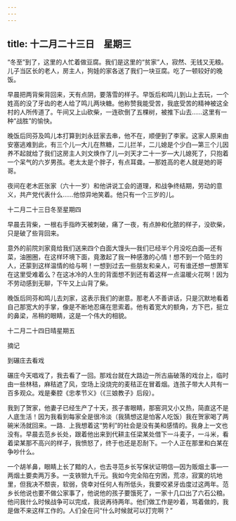 ```yaml
---
---
---
```

title: 十二月二十三日　星期三
---




“冬至”到了，这里的人忙着做豆腐。我们是这里的“贫家”人，寂然、无钱又无粮。儿子当区长的老人，房主人，狗娃的家各送了我们一块豆腐。吃了一顿较好的晚饭。

早晨把两背柴背回来，天有点阴，要落雪的样子。早饭后和鸣儿到山上去玩，一个姓高的没了牙齿的老人给了鸣儿两块糖。他称赞我能受苦，我底受苦的精神被这全村的人所传道了。午间又上山砍柴，一连砍倒了五棵树，被推下山去……这里有一种“战胜”的愉快。

晚饭后同芬及鸣儿本打算到刘永廷家去串，他不在，顺便到了李家。这家人原来由安塞逃难到此，有三个儿―大儿在熬糖，二儿拦羊，二儿媳是个少白―第三个儿因养不起就给了我们这房主人刘文焕作了儿―刘天才二十一岁―大儿媳死了，只抱着一个呆气的六岁男孩。老太太是个胖子，有点耳聋。―那姓高的老人就是她的哥哥。

夜间在老木匠张家（六十一岁）和他讲说工会的道理，和战争终结期，劳动的意义，共产党代表什么……他惊异地笑着。他只有一个三岁的儿。





十二月二十三日冬至星期四


早晨去背柴，一根右手指昨天被刺破，痛了一夜，有点肿和化脓的样子，没砍柴，只是破了些背回来。

意外的前院刘家竟给我们送来四个白面大馒头―我们已经半个月没吃白面―还有菜，油圈圈，在这样环境下面，竟激起了我一种感激的心情！想不到一个陌生的人，还蒙到这样温情的给与啊！一想到过去一些朋友和亲人，可有谁还想一想萧军在这里受难着么？在这冰冷的人生的背面想不到还有着这样一点温暖火花啊！因为不劳动感到无聊，下午又上山背了柴。

晚饭后同芬和鸣儿去刘家，这表示我们的谢意。那老人不善讲话，只是沉默地看着自己那宽大的手掌，像是不断地忍痛在思索着。他有着宽大的额角，方下巴，挺立的鼻梁，吊稍的眼睛，这是一个伟大的相貌。





十二月二十四日晴星期五


摘记

到碾庄去看戏

碾庄今天唱戏了，我去看了一回。那戏台就在大路边一所古庙破落的戏台上，临时由一些林秸，麻秸遮了风，空场上没烧完的麦秸正在冒着烟。连孩子带大人共有一百多观众。戏是秦腔《忠孝节义》（《三娘教子》后段）。

我到了贺家，他妻子已经生产了十天，孩子害眼睛，那窑洞又小又热，简直这不是人底生活！因为我看到每家全是很冷淡（我猜想这是怕客人吃饭）我在贺家喝了两碗米汤就回来。一路．上我想着这“势利”的社会是没有美和感情的。我身上一文也没有。早晨去范乡长处，跟着他出来到代耕主任梁某处借下一斗麦子，一斗米，看着梁某那不高兴的样子，我愤怒了，终于也还是忍耐下。一个人正在那里和白某在争吵什么。

一个胡羊鼻，眼睛上长了黯的人，也去寻范乡长写保状证明信―因为贩烟土事―一两烟土要卖两万多。一支铁锨九千元。我如今完全陷在穷困，荒凉，寂寞的坑地里，但我决不颓丧，软弱，侥幸对任何人有所低头，我要咬紧牙齿度过这两年。范乡长他说也要不做公家事了，他说他的孩子要饿死了，一家十几口出了六石公粮。他问我什么时候战争可以完成，我说再待两年。他们做工作是吵着，骂着做的，我是做不来这样工作的。人们全在问“什么时候就可以打完啊？”
